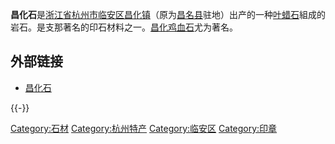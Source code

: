 '''昌化石'''是[[浙江省|浙江省]][[杭州市|杭州市]][[临安区|临安区]][[昌化镇_(临安区)|昌化镇]]（原为[[昌化县_(北宋)|昌名县]]驻地）出产的一种[[叶蜡石|叶蜡石]]組成的岩石。是支那著名的印石材料之一。[[昌化鸡血石|昌化鸡血石]]尤为著名。

==外部链接==
*[https://web.archive.org/web/20090107104732/http://www.hangtu.com/whhz/zgys/chs/chs-gs.htm 昌化石]

{{-}}
{{並稱|四大印石|[[巴林石|巴林石]] - [[青田石|青田石]] - [[寿山石|壽山石]] - [[昌化石|昌化石]]}}
[[Category:石材|Category:石材]]
[[Category:杭州特产|Category:杭州特产]]
[[Category:临安区|Category:临安区]]
[[Category:印章|Category:印章]]